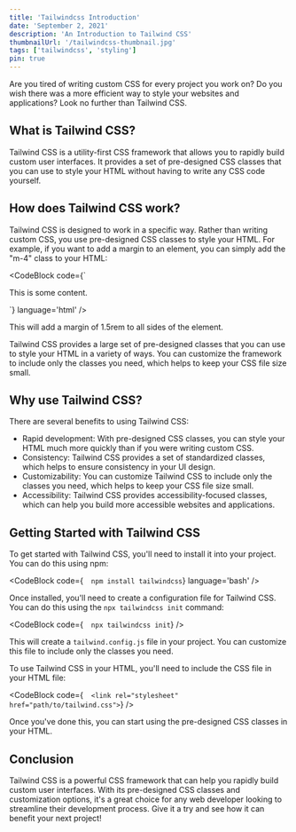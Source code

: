 ```yaml
---
title: 'Tailwindcss Introduction'
date: 'September 2, 2021'
description: 'An Introduction to Tailwind CSS'
thumbnailUrl: '/tailwindcss-thumbnail.jpg'
tags: ['tailwindcss', 'styling']
pin: true
---
```


Are you tired of writing custom CSS for every project you work on? Do you wish there was a more efficient way to style your websites and applications? Look no further than Tailwind CSS.

## What is Tailwind CSS?

Tailwind CSS is a utility-first CSS framework that allows you to rapidly build custom user interfaces. It provides a set of pre-designed CSS classes that you can use to style your HTML without having to write any CSS code yourself.

## How does Tailwind CSS work?

Tailwind CSS is designed to work in a specific way. Rather than writing custom CSS, you use pre-designed CSS classes to style your HTML. For example, if you want to add a margin to an element, you can simply add the "m-4" class to your HTML:

<CodeBlock code={`  <div class='m-4'>
    This is some content.
  </div>`} language='html' />

This will add a margin of 1.5rem to all sides of the element.

Tailwind CSS provides a large set of pre-designed classes that you can use to style your HTML in a variety of ways. You can customize the framework to include only the classes you need, which helps to keep your CSS file size small.

## Why use Tailwind CSS?

There are several benefits to using Tailwind CSS:

- Rapid development: With pre-designed CSS classes, you can style your HTML much more quickly than if you were writing custom CSS.
- Consistency: Tailwind CSS provides a set of standardized classes, which helps to ensure consistency in your UI design.
- Customizability: You can customize Tailwind CSS to include only the classes you need, which helps to keep your CSS file size small.
- Accessibility: Tailwind CSS provides accessibility-focused classes, which can help you build more accessible websites and applications.

## Getting Started with Tailwind CSS

To get started with Tailwind CSS, you'll need to install it into your project. You can do this using npm:

<CodeBlock code={`  npm install tailwindcss`} language='bash' />

Once installed, you'll need to create a configuration file for Tailwind CSS. You can do this using the `npx tailwindcss init` command:

<CodeBlock code={`  npx tailwindcss init`} />

This will create a `tailwind.config.js` file in your project. You can customize this file to include only the classes you need.

To use Tailwind CSS in your HTML, you'll need to include the CSS file in your HTML file:

<CodeBlock code={`  <link rel="stylesheet" href="path/to/tailwind.css">`} />

Once you've done this, you can start using the pre-designed CSS classes in your HTML.

## Conclusion

Tailwind CSS is a powerful CSS framework that can help you rapidly build custom user interfaces. With its pre-designed CSS classes and customization options, it's a great choice for any web developer looking to streamline their development process. Give it a try and see how it can benefit your next project!
